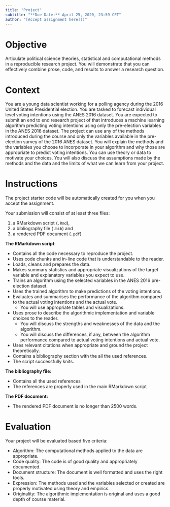 ```yaml
---
title: "Project"
subtitle: "**Due Date:** April 25, 2020, 23:59 CET"
author: "[Accept assignment here]()"
---
```


# Objective

Articulate political science theories, statistical and computational methods in a reproducible research project. You will demonstrate that you can effectively combine prose, code, and results to answer a research question.

# Context

You are a young data scientist working for a polling agency during the 2016 United States Presidential election. You are tasked to forecast individual level voting intentions using the ANES 2016 dataset. You are expected to submit an end to end research project of that introduces a machine learning algorithm predicting voting intentions using only the pre-election variables in the ANES 2016 dataset. The project can use any of the methods introduced during the course and only the variables available in the pre-election survey of the 2016 ANES dataset. You will explain the methods and the variables you choose to incorporate in your algorithm and why those are appropriate to predict voting intentions. You can use theory or data to motivate your choices. You will also discuss the assumptions made by the methods and the data and the limits of what we can learn from your project.

# Instructions

The project starter code will be automatically created for you when you accept the assignment.

Your submission will consist of at least three files:

1. a RMarkdown script (`.Rmd`),
2. a bibliography file (`.bib`) and
3. a rendered PDF document (`.pdf`)

**The RMarkdown script**:

- Contains all the code necessary to reproduce the project.
- Uses code chunks and in-line code that is understandable to the reader.
- Loads, cleans and prepares the data.
- Makes summary statistics and appropriate visualizations of the target variable and explanatory variables you expect to use.
- Trains an algorithm using the selected variables in the ANES 2016 pre-election dataset.
- Uses the trained algorithm to make predictions of the voting intentions.
- Evaluates and summarises the performance of the algorithm compared to the actual voting intentions and the actual vote.
    - You will use appropriate tables and visualizations.
- Uses prose to describe the algorithmic implementation and variable choices to the reader.
    - You will discuss the strengths and weaknesses of the data and the algorithm.
    - You will discuss the differences, if any, between the algorithm performance compared to actual voting intentions and actual vote.
- Uses relevant citations when appropriate and ground the project theoretically.
- Contains a bibliography section with the all the used references.
- The script successfully knits.

**The bibliography file:**

- Contains all the used references
- The references are properly used in the main RMarkdown script

**The PDF document:**

- The rendered PDF document is no longer than 2500 words.

# Evaluation

Your project will be evaluated based five criteria:

- Algorithm:  The computational methods applied to the data are appropriate.
- Code quality: The code is of good quality and appropriately documented.
- Document structure: The document is well formatted and uses the right tools.
- Expression: The methods used and the variables selected or created are properly motivated using theory and empirics.
- Originality: The algorithmic implementation is original and uses a good depth of course material.

